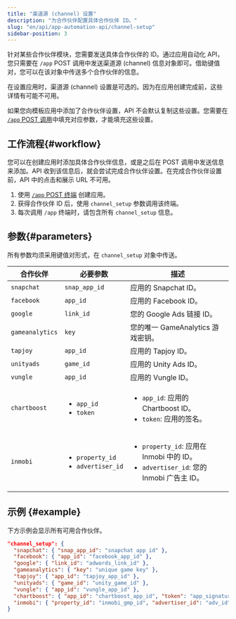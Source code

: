 ```yaml
---
title: "渠道源 (channel) 设置"
description: "为合作伙伴配置具体合作伙伴 ID。"
slug: "en/api/app-automation-api/channel-setup"
sidebar-position: 3
---
```

针对某些合作伙伴模块，您需要发送具体合作伙伴的 ID。通过应用自动化 API，您只需要在 `/app` POST 调用中发送渠道源 \(channel\) 信息对象即可。借助键值对，您可以在该对象中传送多个合作伙伴的信息。
<callout type="note"> 

在设置应用时，渠道源 \(channel\) 设置是可选的。因为在应用创建完成前，这些详情有可能不可用。
</Callout> 

如果您向模板应用中添加了合作伙伴设置，API 不会默认复制这些设置。您需要在 [`/app` POST 调用](/en/api/app-automation-api/app-endpoint#parameters)中填充对应参数，才能填充这些设置。

工作流程\{\#workflow\}
---------------------

您可以在创建应用时添加具体合作伙伴信息，或是之后在 POST 调用中发送信息来添加。API 收到该信息后，就会尝试完成合作伙伴设置。在完成合作伙伴设置前，API 中的点击和展示 URL 不可用。

1. 使用 [`/app` POST 终端](/en/api/app-automation-api/app-endpoint#parameters) 创建应用。
2. 获得合作伙伴 ID 后，使用 `channel_setup` 参数调用该终端。
3. 每次调用 `/app` 终端时，请包含所有 `channel_setup` 信息。

参数\{\#parameters\}
---------------------

<callout type="important"> 

所有参数均须采用键值对形式，在 `channel_setup` 对象中传送。
</Callout> 

|      合作伙伴       |                          必要参数                           |                                              描述                                               |
|-----------------|---------------------------------------------------------|-----------------------------------------------------------------------------------------------|
| `snapchat`      | `snap_app_id`                                           | 应用的 Snapchat ID。                                                                              |
| `facebook`      | `app_id`                                                | 应用的 Facebook ID。                                                                              |
| `google`        | `link_id`                                               | 您的 Google Ads 链接 ID。                                                                          |
| `gameanalytics` | `key`                                                   | 您的唯一 GameAnalytics 游戏密钥。                                                                      |
| `tapjoy`        | `app_id`                                                | 应用的 Tapjoy ID。                                                                                |
| `unityads`      | `game_id`                                               | 应用的 Unity Ads ID。                                                                             |
| `vungle`        | `app_id`                                                | 应用的 Vungle ID。                                                                                |
| `chartboost`    | <ul><li>`app_id`</li><li>`token`</li></ul>              | <ul><li>`app_id`: 应用的 Chartboost ID。</li><li>`token`: 应用的签名。</li></ul>                        |
| `inmobi`        | <ul><li>`property_id`</li><li>`advertiser_id`</li></ul> | <ul><li>`property_id`: 应用在 Inmobi 中的 ID。</li><li>`advertiser_id`: 您的 Inmobi 广告主 ID。</li></ul> |

示例 \{\#example\}
-------------------

下方示例会显示所有可用合作伙伴。
<codeblock title="可用合作伙伴"> 

```json
"channel_setup": {
  "snapchat": { "snap_app_id": "snapchat app id" },
  "facebook": { "app_id": "facebook_app_id" },
  "google": { "link_id": "adwords_link_id" },
  "gameanalytics": { "key": "unique game key" },
  "tapjoy": { "app_id": "tapjoy_app_id" },
  "unityads": { "game_id": "unity_game_id" },
  "vungle": { "app_id": "vungle_app_id" },
  "chartboost": { "app_id": "chartboost_app_id", "token": "app_signature" },
  "inmobi": { "property_id": "inmobi_gmp_id", "advertiser_id": "adv_id" }
}
```

</CodeBlock>

